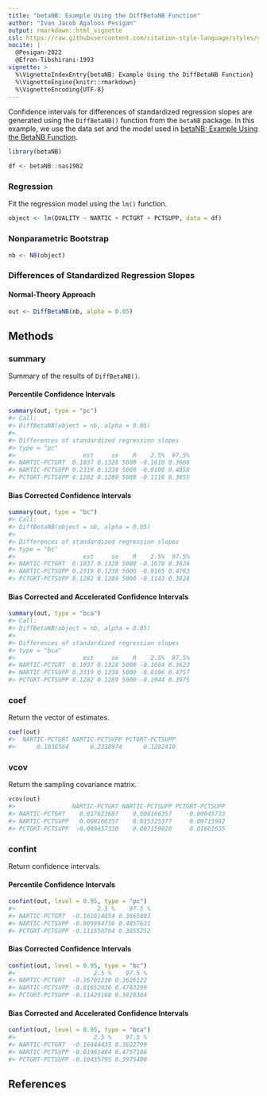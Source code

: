 ```yaml
---
title: "betaNB: Example Using the DiffBetaNB Function"
author: "Ivan Jacob Agaloos Pesigan"
output: rmarkdown::html_vignette
csl: https://raw.githubusercontent.com/citation-style-language/styles/master/apa.csl
nocite: |
  @Pesigan-2022
  @Efron-Tibshirani-1993
vignette: >
  %\VignetteIndexEntry{betaNB: Example Using the DiffBetaNB Function}
  %\VignetteEngine{knitr::rmarkdown}
  %\VignetteEncoding{UTF-8}
---
```




Confidence intervals for
differences of standardized regression slopes
are generated using
the `DiffBetaNB()` function from the `betaNB` package.
In this example,
we use the data set and the model used in
[betaNB: Example Using the BetaNB Function](example-beta-nb.html).


``` r
library(betaNB)
```




``` r
df <- betaNB::nas1982
```

### Regression

Fit the regression model using the `lm()` function.


``` r
object <- lm(QUALITY ~ NARTIC + PCTGRT + PCTSUPP, data = df)
```

### Nonparametric Bootstrap


``` r
nb <- NB(object)
```

### Differences of Standardized Regression Slopes

#### Normal-Theory Approach


``` r
out <- DiffBetaNB(nb, alpha = 0.05)
```

## Methods

### summary

Summary of the results of `DiffBetaNB()`.

#### Percentile Confidence Intervals


``` r
summary(out, type = "pc")
#> Call:
#> DiffBetaNB(object = nb, alpha = 0.05)
#> 
#> Differences of standardized regression slopes
#> type = "pc"
#>                   est     se    R    2.5%  97.5%
#> NARTIC-PCTGRT  0.1037 0.1328 5000 -0.1610 0.3666
#> NARTIC-PCTSUPP 0.2319 0.1238 5000 -0.0100 0.4858
#> PCTGRT-PCTSUPP 0.1282 0.1289 5000 -0.1116 0.3855
```

#### Bias Corrected Confidence Intervals


``` r
summary(out, type = "bc")
#> Call:
#> DiffBetaNB(object = nb, alpha = 0.05)
#> 
#> Differences of standardized regression slopes
#> type = "bc"
#>                   est     se    R    2.5%  97.5%
#> NARTIC-PCTGRT  0.1037 0.1328 5000 -0.1670 0.3626
#> NARTIC-PCTSUPP 0.2319 0.1238 5000 -0.0165 0.4783
#> PCTGRT-PCTSUPP 0.1282 0.1289 5000 -0.1143 0.3828
```

#### Bias Corrected and Accelerated Confidence Intervals


``` r
summary(out, type = "bca")
#> Call:
#> DiffBetaNB(object = nb, alpha = 0.05)
#> 
#> Differences of standardized regression slopes
#> type = "bca"
#>                   est     se    R    2.5%  97.5%
#> NARTIC-PCTGRT  0.1037 0.1328 5000 -0.1684 0.3623
#> NARTIC-PCTSUPP 0.2319 0.1238 5000 -0.0196 0.4757
#> PCTGRT-PCTSUPP 0.1282 0.1289 5000 -0.1044 0.3975
```

### coef

Return the vector of estimates.


``` r
coef(out)
#>  NARTIC-PCTGRT NARTIC-PCTSUPP PCTGRT-PCTSUPP 
#>      0.1036564      0.2318974      0.1282410
```

### vcov

Return the sampling covariance matrix.


``` r
vcov(out)
#>                NARTIC-PCTGRT NARTIC-PCTSUPP PCTGRT-PCTSUPP
#> NARTIC-PCTGRT    0.017623687    0.008166357    -0.00945733
#> NARTIC-PCTSUPP   0.008166357    0.015325377     0.00715902
#> PCTGRT-PCTSUPP  -0.009457330    0.007159020     0.01661635
```

### confint

Return confidence intervals.

#### Percentile Confidence Intervals


``` r
confint(out, level = 0.95, type = "pc")
#>                       2.5 %    97.5 %
#> NARTIC-PCTGRT  -0.161014854 0.3665893
#> NARTIC-PCTSUPP -0.009994756 0.4857631
#> PCTGRT-PCTSUPP -0.111550764 0.3855252
```

#### Bias Corrected Confidence Intervals


``` r
confint(out, level = 0.95, type = "bc")
#>                      2.5 %    97.5 %
#> NARTIC-PCTGRT  -0.16701230 0.3626122
#> NARTIC-PCTSUPP -0.01652036 0.4783299
#> PCTGRT-PCTSUPP -0.11429108 0.3828384
```

#### Bias Corrected and Accelerated Confidence Intervals


``` r
confint(out, level = 0.95, type = "bca")
#>                      2.5 %    97.5 %
#> NARTIC-PCTGRT  -0.16844435 0.3622799
#> NARTIC-PCTSUPP -0.01961484 0.4757186
#> PCTGRT-PCTSUPP -0.10435795 0.3975400
```

## References
